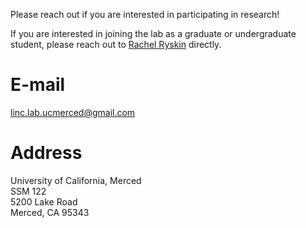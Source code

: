
Please reach out if you are interested in participating in research!

If you are interested in joining the lab as a graduate or undergraduate student, please reach out to [Rachel Ryskin](rachel-ryskin.qmd) directly.

# E-mail

[linc.lab.ucmerced@gmail.com](mailto:linc.lab.ucmerced@gmail.com)

# Address

University of California, Merced <br />
SSM 122 <br />
5200 Lake Road <br />
Merced, CA 95343

